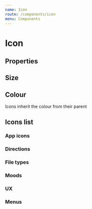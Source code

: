 ```yaml
---
name: Icon
route: /components/icon
menu: Components
---
```



# Icon

## Properties

<PropsTable of={Icon} />

## Size

<Playground>
  <Icon icon="twitter" size="sm" />
  <Icon icon="twitter" size="md" />
  <Icon icon="twitter" size="lg" />
  <Icon icon="twitter" size="xl" />
</Playground>

## Colour

Icons inherit the colour from their parent

<Playground>
  <div style={{ display: 'flex' }}>
    <div style={{ color: 'blue' }}>
      <Icon icon="twitter" size="xl" />
    </div>
    <div style={{ color: 'orange' }}>
      <Icon icon="twitter" size="xl" />
    </div>
    <div style={{ color: 'green' }}>
      <Icon icon="twitter" size="xl" />
    </div>
  </div>
</Playground>

## Icons list

### App icons

<Playground>
  <Icon icon="twitter" />
  <Icon icon="youtube" />
  <Icon icon="facebook" />
  <Icon icon="linkedin" />
  <Icon icon="instagram" />
  <Icon icon="github" />
  <Icon icon="stackoverflow" />
  <Icon icon="dribbble" />
  <Icon icon="behance" />
  <Icon icon="xing" />
</Playground>

### Directions

<Playground>
  <Icon icon="up" />
  <Icon icon="down" />
  <Icon icon="left" />
  <Icon icon="right" />
</Playground>

### File types

<Playground>
  <Icon icon="offer_status" />
  <Icon icon="cover_letter" />
  <Icon icon="resume" />
  <Icon icon="questions" />
</Playground>

### Moods

<Playground>
  <Icon icon="negative" />
  <Icon icon="positive" />
</Playground>

### UX

<Playground>
  <Icon icon="pencil" />
  <Icon icon="create" />
  <Icon icon="filters" />
  <Icon icon="details" />
  <Icon icon="thumbup" />
  <Icon icon="male" />
  <Icon icon="female" />
  <Icon icon="origine" />
  <Icon icon="phone" />
  <Icon icon="mic" />
  <Icon icon="crown" />
  <Icon icon="sun" />
  <Icon icon="reset" />
  <Icon icon="gear" />
  <Icon icon="search" />
  <Icon icon="calendar" />
  <Icon icon="cross" />
  <Icon icon="heart" />
  <Icon icon="megaphone" />
  <Icon icon="calcul" />
  <Icon icon="marketplace" />
  <Icon icon="compass" />
  <Icon icon="shield" />
  <Icon icon="tree" />
  <Icon icon="actions" />
  <Icon icon="coffee" />
  <Icon icon="update" />
  <Icon icon="language" />
  <Icon icon="book" />
  <Icon icon="computer" />
  <Icon icon="chevron" />
  <Icon icon="pizza" />
  <Icon icon="spanner" />
  <Icon icon="flag" />
  <Icon icon="ats" />
  <Icon icon="microship" />
  <Icon icon="paperplane" />
  <Icon icon="location" />
  <Icon icon="settings" />
  <Icon icon="department" />
  <Icon icon="target" />
  <Icon icon="stackserver" />
  <Icon icon="money" />
  <Icon icon="email" />
  <Icon icon="bulb" />
  <Icon icon="source" />
  <Icon icon="piechart" />
  <Icon icon="candidate_status" />
  <Icon icon="welcome_home" />
  <Icon icon="map" />
  <Icon icon="tag" />
  <Icon icon="external_link" />
  <Icon icon="hashtag" />
  <Icon icon="handshake" />
  <Icon icon="camera" />
  <Icon icon="basketball" />
  <Icon icon="lock" />
  <Icon icon="special_pipeline" />
  <Icon icon="hard_hat" />
  <Icon icon="music" />
  <Icon icon="archive" />
  <Icon icon="employer_branding" />
  <Icon icon="print" />
  <Icon icon="mountain" />
  <Icon icon="dish" />
  <Icon icon="delete" />
</Playground>

### Menus

<Playground>
  <Icon icon="bulk" />
</Playground>
